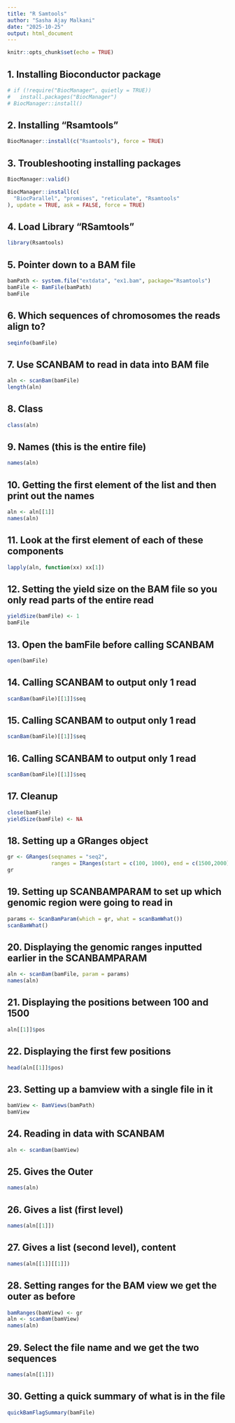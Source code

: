 ```yaml
---
title: "R Samtools"
author: "Sasha Ajay Malkani"
date: "2025-10-25"
output: html_document
---
```


```r
knitr::opts_chunk$set(echo = TRUE)
```

## 1. Installing Bioconductor package

```r
# if (!require("BiocManager", quietly = TRUE))
#   install.packages("BiocManager")
# BiocManager::install()

```

## 2. Installing "Rsamtools"

```r
BiocManager::install(c("Rsamtools"), force = TRUE)

```

## 3. Troubleshooting installing packages

```r
BiocManager::valid()

BiocManager::install(c(
  "BiocParallel", "promises", "reticulate", "Rsamtools"
), update = TRUE, ask = FALSE, force = TRUE)

```

## 4. Load Library "RSamtools"

```r
library(Rsamtools)

```

## 5. Pointer down to a BAM file

```r
bamPath <- system.file("extdata", "ex1.bam", package="Rsamtools")
bamFile <- BamFile(bamPath)
bamFile

```

## 6. Which sequences of chromosomes the reads align to?

```r
seqinfo(bamFile)

```

## 7. Use SCANBAM to read in data into BAM file

```r
aln <- scanBam(bamFile)
length(aln)

```

## 8. Class

```r
class(aln)

```

## 9. Names (this is the entire file)

```r
names(aln)

```

## 10. Getting the first element of the list and then print out the names

```r
aln <- aln[[1]]
names(aln)

```

## 11. Look at the first element of each of these components

```r
lapply(aln, function(xx) xx[1])

```

## 12. Setting the yield size on the BAM file so you only read parts of the entire read

```r
yieldSize(bamFile) <- 1
bamFile

```

## 13. Open the bamFile before calling SCANBAM

```r
open(bamFile)

```

## 14. Calling SCANBAM to output only 1 read

```r
scanBam(bamFile)[[1]]$seq

```

## 15. Calling SCANBAM to output only 1 read

```r
scanBam(bamFile)[[1]]$seq

```

## 16. Calling SCANBAM to output only 1 read

```r
scanBam(bamFile)[[1]]$seq

```

## 17. Cleanup

```r
close(bamFile)
yieldSize(bamFile) <- NA

```

## 18. Setting up a GRanges object

```r
gr <- GRanges(seqnames = "seq2",
              ranges = IRanges(start = c(100, 1000), end = c(1500,2000)))
gr

```

## 19. Setting up SCANBAMPARAM to set up which genomic region were going to read in

```r
params <- ScanBamParam(which = gr, what = scanBamWhat())
scanBamWhat()

```

## 20. Displaying the genomic ranges inputted earlier in the SCANBAMPARAM

```r
aln <- scanBam(bamFile, param = params)
names(aln)

```

## 21. Displaying the positions between 100 and 1500

```r
aln[[1]]$pos

```

## 22. Displaying the first few positions

```r
head(aln[[1]]$pos)

```

## 23. Setting up a bamview with a single file in it

```r
bamView <- BamViews(bamPath)
bamView

```

## 24. Reading in data with SCANBAM

```r
aln <- scanBam(bamView)

```

## 25. Gives the Outer

```r
names(aln)

```

## 26. Gives a list (first level)

```r
names(aln[[1]])

```

## 27. Gives a list (second level), content

```r
names(aln[[1]][[1]])

```

## 28. Setting ranges for the BAM view we get the outer as before

```r
bamRanges(bamView) <- gr
aln <- scanBam(bamView)
names(aln)

```

## 29. Select the file name and we get the two sequences

```r
names(aln[[1]])

```

## 30. Getting a quick summary of what is in the file

```r
quickBamFlagSummary(bamFile)

```






